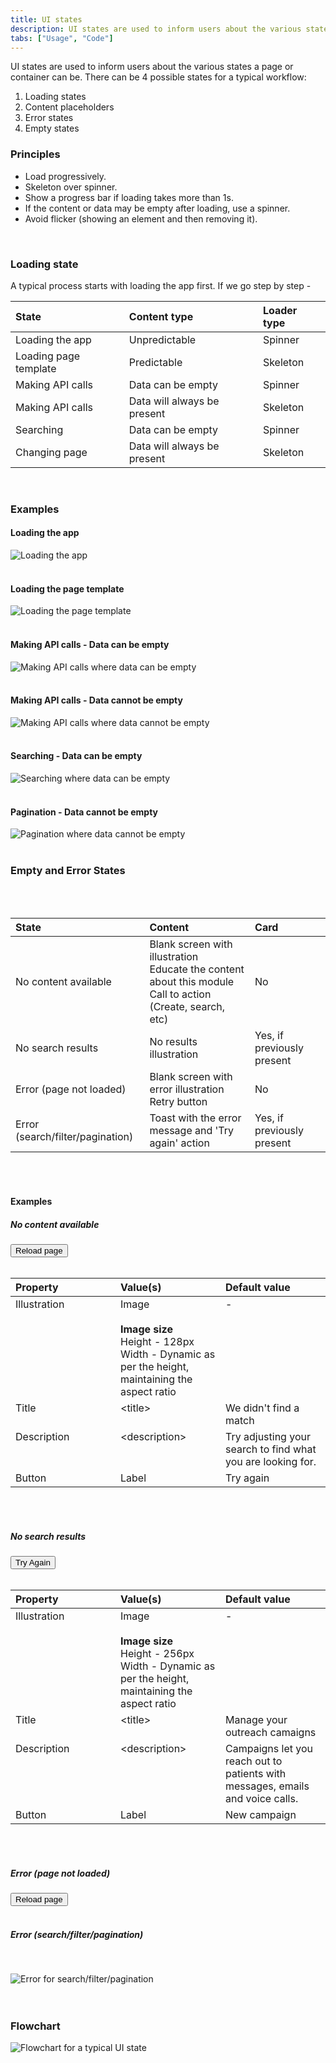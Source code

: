 ```yaml
---
title: UI states
description: UI states are used to inform users about the various states a page or container can be.
tabs: ["Usage", "Code"]
---
```



UI states are used to inform users about the various states a page or container can be. There can be 4 possible states for a typical workflow:
1. Loading states
2. Content placeholders
3. Error states
4. Empty states


### Principles
* Load progressively.
* Skeleton over spinner.
* Show a progress bar if loading takes more than 1s.
* If the content or data may be empty after loading, use a spinner.
* Avoid flicker (showing an element and then removing it).
<br/>

### Loading state
A typical process starts with loading the app first. If we go step by step -

<table style="width: 100%">
    <thead>
        <tr>
            <th align="left">State</th>
            <th align="left">Content type</th>
            <th align="left">Loader type</th>
        </tr>
    </thead>
    <tbody>
        <tr>
            <td>Loading the app</td>
            <td>Unpredictable</td>
            <td>Spinner</td>
        </tr>
        <tr>
            <td>Loading page template</td>
            <td>Predictable</td>
            <td>Skeleton</td>
        </tr>
        <tr>
            <td>Making API calls</td>
            <td>Data can be empty</td>
            <td>Spinner</td>
        </tr>
        <tr>
            <td>Making API calls</td>
            <td>Data will always be present</td>
            <td>Skeleton</td>
        </tr>
        <tr>
            <td>Searching</td>
            <td>Data can be empty</td>
            <td>Spinner</td>
        </tr>
        <tr>
            <td>Changing page</td>
            <td>Data will always be present</td>
            <td>Skeleton</td>
        </tr>
    </tbody>
</table>
<br/>

### Examples
#### Loading the app

![Loading the app](./images/uiStates-1.jpg)
<br/>
<br/>

#### Loading the page template

![Loading the page template](./images/uiStates-2.jpg)
<br/>
<br/>

#### Making API calls - Data can be empty

![Making API calls where data can be empty](./images/uiStates-3.jpg)
<br/>
<br/>

#### Making API calls - Data cannot be empty

![Making API calls where data cannot be empty](./images/uiStates-4.jpg)
<br/>
<br/>

#### Searching - Data can be empty

![Searching where data can be empty](./images/uiStates-5.jpg)
<br/>
<br/>

#### Pagination - Data cannot be empty

![Pagination where data cannot be empty](./images/uiStates-6.jpg)
<br/>
<br/>


### Empty and Error States
<br/>
<br/>

<table style="width: 100%">
    <thead>
        <tr>
            <th align="left">State</th>
            <th align="left">Content</th>
            <th align="left">Card</th>
        </tr>
    </thead>
    <tbody>
        <tr>
            <td>No content available</td>
            <td>
                Blank screen with illustration
                <br/>
                Educate the content about this module
                <br/>
                Call to action (Create, search, etc)
            </td>
            <td>No</td>
        </tr>
        <tr>
            <td>No search results</td>
            <td>No results illustration</td>
            <td>Yes, if previously present</td>
        </tr>
        <tr>
            <td>Error (page not loaded)</td>
            <td>
                Blank screen with error illustration
                <br/>
                Retry button
            </td>
            <td>No</td>
        </tr>
        <tr>
            <td>Error (search/filter/pagination)</td>
            <td>Toast with the error message and 'Try again' action</td>
            <td>Yes, if previously present</td>
        </tr>
    </tbody>
</table>
<br/>
<br/>

#### Examples
##### No content available
<div className="py-5" style={{ backgroundColor: 'var(--secondary-lightest)'}}>
    <EmptyState 
        description="Campaigns let you reach out to patients with text messages, emails and voice calls" 
        imageSrc={noContentImage}
        size="large" 
        title="Manage your outreach campaigns"
    >
    <Button appearance="primary" size="large">
        Reload page
    </Button>
    </EmptyState>
</div>

<br/>

<table style="width: 100%">
    <thead>
        <tr>
            <th style="width:33%; text-align: left;">Property</th>
            <th style="width:33%; text-align: left;">Value(s)</th>
            <th style="width:33%; text-align: left;">Default value</th>
        </tr>
    </thead>
    <tbody>
        <tr style="vertical-align: top">
            <td>Illustration</td>
            <td>
                Image
                <br/>
                <br/>
                <b>Image size</b>
                <br/>
                Height - 128px
                <br/>
                Width - Dynamic as per the height, maintaining the aspect ratio
            </td>
            <td>
                -
            </td>
        </tr>
        <tr style="vertical-align: top">
            <td>Title</td>
            <td>&#60;title&#62;</td>
            <td>We didn't find a match</td>
        </tr>
        <tr style="vertical-align: top">
            <td>Description</td>
            <td>&#60;description&#62;</td>
            <td>Try adjusting your search to find what you are looking for.</td>
        </tr>
        <tr style="vertical-align: top">
            <td>Button</td>
            <td>Label</td>
            <td>Try again</td>
        </tr>
    </tbody>
</table>

<br/>
<br/>

##### No search results
<div className="py-5" style={{ backgroundColor: 'var(--secondary-lightest)'}}>
    <EmptyState 
        description="Try adjusting your search to find what you are looking for." 
        imageSrc={noSearch}
        size="small" 
        title="We didn't find a match"
    >
        <Button appearance="basic">
            Try Again
        </Button>
    </EmptyState>
</div>

<br/>
<table style="width: 100%">
    <thead>
        <tr>
            <th style="width:33%; text-align: left;">Property</th>
            <th style="width:33%; text-align: left;">Value(s)</th>
            <th style="width:33%; text-align: left;">Default value</th>
        </tr>
    </thead>
    <tbody>
        <tr style="vertical-align: top">
            <td>Illustration</td>
            <td>
                Image
                <br/>
                <br/>
                <b>Image size</b>
                <br/>
                Height - 256px
                <br/>
                Width - Dynamic as per the height, maintaining the aspect ratio
            </td>
            <td>
                -
            </td>
        </tr>
        <tr style="vertical-align: top">
            <td>Title</td>
            <td>&#60;title&#62;</td>
            <td>Manage your outreach camaigns</td>
        </tr>
        <tr style="vertical-align: top">
            <td>Description</td>
            <td>&#60;description&#62;</td>
            <td>Campaigns let you reach out to patients with messages, emails and voice calls.</td>
        </tr>
        <tr style="vertical-align: top">
            <td>Button</td>
            <td>Label</td>
            <td>New campaign</td>
        </tr>
    </tbody>
</table>

<br/>
<br/>

##### Error (page not loaded)
<div className="py-5" style={{ backgroundColor: 'var(--secondary-lightest)'}}>
    <EmptyState 
        description="A technical problem is preventing the page from loading. Try reloading this page." 
        imageSrc={pageNotLoaded} 
        size="large" 
        title="There's a problem loading this page."
    >
        <Button appearance="primary" size="large">
            Reload page
        </Button>
    </EmptyState>
</div>

<br/>

##### Error (search/filter/pagination)
<br/>

![Error for search/filter/pagination](./images/uiStates-7.jpg)
<br/>
<br/>
<br/>

### Flowchart

![Flowchart for a typical UI state](./images/uiStates-8.png)
<br/>
<br/>